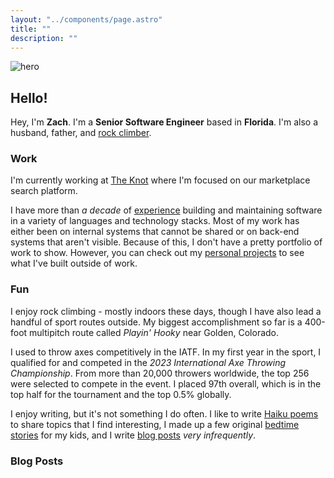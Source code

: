 ```yaml
---
layout: "../components/page.astro"
title: ""
description: ""
---
```



![hero](/animated.png)

## Hello!

Hey, I'm **Zach**. I'm a **Senior Software Engineer** based in **Florida**. I'm also a husband, father, and [rock climber](#fun).

### Work

I'm currently working at [The Knot](https://theknot.com) where I'm focused on our marketplace search platform.

I have more than *a decade* of [experience](/work) building and maintaining software in a variety of languages and technology stacks. Most of my work has either been on internal systems that cannot be shared or on back-end systems that aren't visible. Because of this, I don't have a pretty portfolio of work to show. However, you can check out my [personal projects](/projects) to see what I've built outside of work.

### Fun

I enjoy rock climbing - mostly indoors these days, though I have also lead a handful of sport routes outside. My biggest accomplishment so far is a 400-foot multipitch route called *Playin' Hooky* near Golden, Colorado.

I used to throw axes competitively in the IATF. In my first year in the sport, I qualified for and competed in the *2023 International Axe Throwing Championship*. From more than 20,000 throwers worldwide, the top 256 were selected to compete in the event. I placed 97th overall, which is in the top half for the tournament and the top 0.5% globally.

I enjoy writing, but it's not something I do often. I like to write [Haiku poems](/haiku) to share topics that I find interesting, I made up a few original [bedtime stories](/bedtime-stories) for my kids, and I write [blog posts](#blog-posts) *very infrequently*.

### Blog Posts

<BlogList />